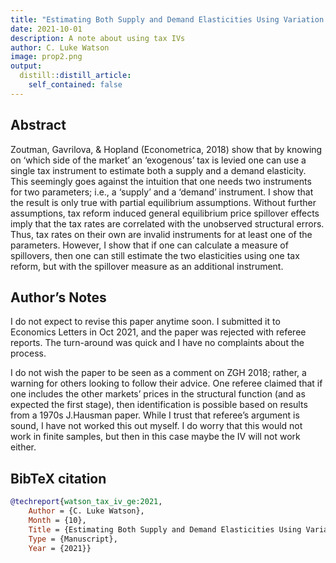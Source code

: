 ```yaml
---
title: "Estimating Both Supply and Demand Elasticities Using Variation in a Single Tax Rate with General Equilibrium Spillovers"
date: 2021-10-01
description: A note about using tax IVs
author: C. Luke Watson
image: prop2.png
output:
  distill::distill_article:
    self_contained: false
---
```


## Abstract

Zoutman, Gavrilova, & Hopland (Econometrica, 2018) show that by knowing on ‘which side of the market’ an ‘exogenous’ tax is levied one can use a single tax instrument to estimate both a supply and a demand elasticity. This seemingly goes against the intuition that one needs two instruments for two parameters; i.e., a ‘supply’ and a ‘demand’ instrument. I show that the result is only true with partial equilibrium assumptions. Without further assumptions, tax reform induced general equilibrium price spillover effects imply that the tax rates are correlated with the unobserved structural errors. Thus, tax rates on their own are invalid instruments for at least one of the parameters. However, I show that if one can calculate a measure of spillovers, then one can still estimate the two elasticities using one tax reform, but with the spillover measure as an additional instrument.

## Author's Notes

I do not expect to revise this paper anytime soon.
I submitted it to Economics Letters in Oct 2021, and the paper was rejected with referee reports.
The turn-around was quick and I have no complaints about the process.  

I do not wish the paper to be seen as a comment on ZGH 2018; rather, a warning for others looking to follow their advice.
One referee claimed that if one includes the other markets' prices in the structural function (and as expected the first stage), then identification is possible based on results from a 1970s J.Hausman paper.
While I trust that referee's argument is sound, I have not worked this out myself.
I do worry that this would not work in finite samples, but then in this case maybe the IV will not work either.


## BibTeX citation

```bibtex
@techreport{watson_tax_iv_ge:2021,
    Author = {C. Luke Watson},
    Month = {10},
    Title = {Estimating Both Supply and Demand Elasticities Using Variation in a Single Tax Rate with General Equilibrium Spillovers},
    Type = {Manuscript},
    Year = {2021}}
```
